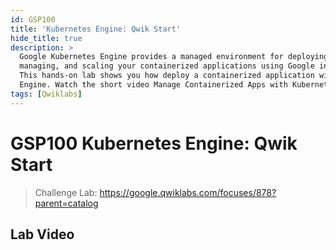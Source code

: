 ```yaml
---
id: GSP100
title: 'Kubernetes Engine: Qwik Start'
hide_title: true
description: >
  Google Kubernetes Engine provides a managed environment for deploying,
  managing, and scaling your containerized applications using Google infrastructure.
  This hands-on lab shows you how deploy a containerized application with Kubernetes
  Engine. Watch the short video Manage Containerized Apps with Kubernetes Engine.
tags: [Qwiklabs]
---
```


<head>
  <meta name="keywords" content={require("../seo/keywords").add(`GSP100`)} />
</head>

<!-- Do Not Update Above -->

# GSP100 Kubernetes Engine: Qwik Start

> Challenge Lab: https://google.qwiklabs.com/focuses/878?parent=catalog


## Lab Video

<YouTubeVideo id="kzAYpwVHiEs"/>